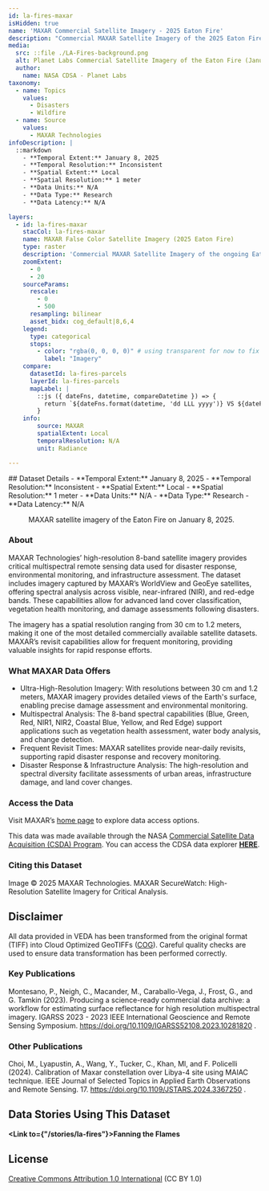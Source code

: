 ```yaml
---
id: la-fires-maxar
isHidden: true
name: 'MAXAR Commercial Satellite Imagery - 2025 Eaton Fire'
description: "Commercial MAXAR Satellite Imagery of the 2025 Eaton Fire while it was active on January 8, 2025."
media:
  src: ::file ./LA-Fires-background.png
  alt: Planet Labs Commercial Satellite Imagery of the Eaton Fire (January 9, 2025).
  author:
    name: NASA CDSA - Planet Labs
taxonomy:
  - name: Topics
    values:
      - Disasters
      - Wildfire
  - name: Source
    values:
      - MAXAR Technologies
infoDescription: |
  ::markdown
    - **Temporal Extent:** January 8, 2025
    - **Temporal Resolution:** Inconsistent
    - **Spatial Extent:** Local
    - **Spatial Resolution:** 1 meter
    - **Data Units:** N/A
    - **Data Type:** Research
    - **Data Latency:** N/A

layers:
  - id: la-fires-maxar
    stacCol: la-fires-maxar
    name: MAXAR False Color Satellite Imagery (2025 Eaton Fire)
    type: raster
    description: 'Commercial MAXAR Satellite Imagery of the ongoing Eaton Fire in Los Angeles County, California on January 8, 2025.'
    zoomExtent:
      - 0
      - 20
    sourceParams:
      rescale:
        - 0
        - 500
      resampling: bilinear
      asset_bidx: cog_default|8,6,4
    legend:
      type: categorical
      stops:
        - color: "rgba(0, 0, 0, 0)" # using transparent for now to fix the issues with scrollytelling
          label: "Imagery"
    compare:
      datasetId: la-fires-parcels
      layerId: la-fires-parcels
      mapLabel: |
        ::js ({ dateFns, datetime, compareDatetime }) => {
          return `${dateFns.format(datetime, 'dd LLL yyyy')} VS ${dateFns.format(compareDatetime, 'dd LLL yyyy')}`;
        }
    info:
        source: MAXAR
        spatialExtent: Local
        temporalResolution: N/A
        unit: Radiance

---
```


<Block>
  <Prose>
  ## Dataset Details
    - **Temporal Extent:** January 8, 2025
    - **Temporal Resolution:** Inconsistent
    - **Spatial Extent:** Local
    - **Spatial Resolution:** 1 meter
    - **Data Units:** N/A
    - **Data Type:** Research
    - **Data Latency:** N/A
  </Prose>
<Figure>
  <Map
    datasetId='la-fires-maxar'
    layerId='la-fires-maxar'
    dateTime='2025-01-08'
    zoom={15}
    center={[-118.15241, 34.1986]}
  />
  <Caption
    attrAuthor='NASA'
    attrUrl='https://nasa.gov/'
  >
    MAXAR satellite imagery of the Eaton Fire on January 8, 2025.
  </Caption>
</Figure>
</Block>

<Block>
  <Prose>

  ### About

  MAXAR Technologies’ high-resolution 8-band satellite imagery provides critical multispectral remote sensing data used for disaster response, environmental monitoring, and infrastructure assessment. The dataset includes imagery captured by MAXAR’s WorldView and GeoEye satellites, offering spectral analysis across visible, near-infrared (NIR), and red-edge bands. These capabilities allow for advanced land cover classification, vegetation health monitoring, and damage assessments following disasters.

  The imagery has a spatial resolution ranging from 30 cm to 1.2 meters, making it one of the most detailed commercially available satellite datasets. MAXAR’s revisit capabilities allow for frequent monitoring, providing valuable insights for rapid response efforts.

  </Prose>
</Block>

<Block>
  
  <Prose>

  ### What MAXAR Data Offers

  * Ultra-High-Resolution Imagery: With resolutions between 30 cm and 1.2 meters, MAXAR imagery provides detailed views of the Earth's surface, enabling precise damage assessment and environmental monitoring.
  * Multispectral Analysis: The 8-band spectral capabilities (Blue, Green, Red, NIR1, NIR2, Coastal Blue, Yellow, and Red Edge) support applications such as vegetation health assessment, water body analysis, and change detection.
  * Frequent Revisit Times: MAXAR satellites provide near-daily revisits, supporting rapid disaster response and recovery monitoring.
  * Disaster Response & Infrastructure Analysis: The high-resolution and spectral diversity facilitate assessments of urban areas, infrastructure damage, and land cover changes.

  </Prose>
</Block>

<Block>
  <Prose>
  
  ### Access the Data

  Visit MAXAR’s [home page](https://www.maxar.com/) to explore data access options. 
  
  This data was made available through the NASA [Commercial Satellite Data Acquisition (CSDA) Program](https://earthdata.nasa.gov/about/csda/vendor-planet). You can access the CDSA data explorer [**HERE**](https://csdap.earthdata.nasa.gov).

  </Prose>
</Block>

<Block>
  <Prose>
    
  ### Citing this Dataset

  Image © 2025 MAXAR Technologies. MAXAR SecureWatch: High-Resolution Satellite Imagery for Critical Analysis.
  
  </Prose>
</Block>

<Block>
  <Prose>
  
  ## Disclaimer

  All data provided in VEDA has been transformed from the original format (TIFF) into Cloud Optimized GeoTIFFs ([COG](https://www.cogeo.org)). Careful quality checks are used to ensure data transformation has been performed correctly.  
  
  </Prose>
</Block>

<Block>
  <Prose>

  ### Key Publications
  
  Montesano, P., Neigh, C., Macander, M., Caraballo-Vega, J., Frost, G., and G. Tamkin (2023). Producing a science-ready commercial data archive: a workflow for estimating surface reflectance for high resolution multispectral imagery. IGARSS 2023 - 2023 IEEE International Geoscience and Remote Sensing Symposium. https://doi.org/10.1109/IGARSS52108.2023.10281820 . 
 
  </Prose>
</Block>

<Block>
  <Prose>

  ### Other Publications
  
  Choi, M., Lyapustin, A., Wang, Y., Tucker, C., Khan, Ml, and F. Policelli (2024). Calibration of Maxar constellation over Libya-4 site using MAIAC technique. IEEE Journal of Selected Topics in Applied Earth Observations and Remote Sensing. 17. https://doi.org/10.1109/JSTARS.2024.3367250 .
  
  </Prose>
</Block>

<Block>
  <Prose>
  
  ## Data Stories Using This Dataset
  
  **<Link to={"/stories/la-fires"}>Fanning the Flames</Link>**

  </Prose>
</Block>

<Block>
  <Prose>
  
  ## License
  
  [Creative Commons Attribution 1.0 International](https://creativecommons.org/publicdomain/zero/1.0/legalcode) (CC BY 1.0)

  </Prose>
</Block>

